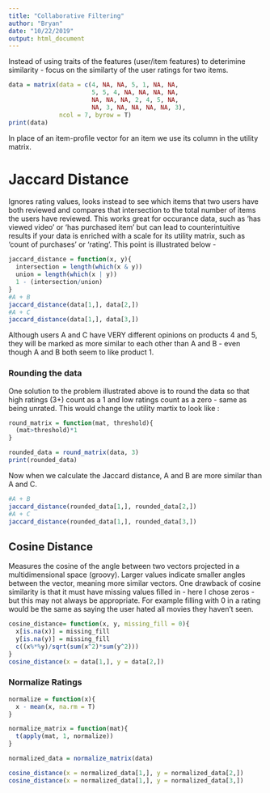 ```yaml
---
title: "Collaborative Filtering"
author: "Bryan"
date: "10/22/2019"
output: html_document
---
```




Instead of using traits of the features (user/item features) to deterimine 
similarity - focus on the similarty of the user ratings for two items.  

```r
data = matrix(data = c(4, NA, NA, 5, 1, NA, NA,
                       5, 5, 4, NA, NA, NA, NA,
                       NA, NA, NA, 2, 4, 5, NA,
                       NA, 3, NA, NA, NA, NA, 3), 
              ncol = 7, byrow = T)
print(data)
```

In place of an item-profile vector for an item we use its column in the utility 
matrix.


# Jaccard Distance

Ignores rating values, looks instead to see which items that
two users have both reviewed and compares that intersection to the total number
of items the users have reviewed.  This works great for occurance data, such
as 'has viewed video' or 'has purchased item' but can lead to counterintuitive 
results if your data is enriched with a scale for its utility matrix, such as 
'count of purchases' or 'rating'.  This point is illustrated below - 
```r
jaccard_distance = function(x, y){
  intersection = length(which(x & y))
  union = length(which(x | y))
  1 - (intersection/union)
}
#A + B
jaccard_distance(data[1,], data[2,])
#A + C
jaccard_distance(data[1,], data[3,])
```

Although users A and C have VERY different opinions on products 4 and 5, they 
will be marked as more similar to each other than A and B - even though A and B
both seem to like product 1.

### Rounding the data

One solution to the problem illustrated above is to round the data so that high
ratings (3+) count as a 1 and low ratings count as a zero - same as being unrated.
This would change the utility martix to look like :
```r
round_matrix = function(mat, threshold){
  (mat>threshold)*1
}

rounded_data = round_matrix(data, 3)
print(rounded_data)

```

Now when we calculate the Jaccard distance, A and B are more similar than A and 
C.
```r
#A + B
jaccard_distance(rounded_data[1,], rounded_data[2,])
#A + C
jaccard_distance(rounded_data[1,], rounded_data[3,])
```



## Cosine Distance 

Measures the cosine of the angle between two vectors projected in a multidimensional 
space (groovy). Larger values indicate smaller angles between the vector,
meaning more similar vectors.  One drawback of cosine similarity is that it must
have missing values filled in - here I chose zeros - but this may not always be
appropriate.  For example filling with 0 in a rating would be the same as saying 
the user hated all movies they haven't seen.

```r
cosine_distance= function(x, y, missing_fill = 0){
  x[is.na(x)] = missing_fill
  y[is.na(y)] = missing_fill
  c((x%*%y)/sqrt(sum(x^2)*sum(y^2)))
}
cosine_distance(x = data[1,], y = data[2,])
```

### Normalize Ratings

```r
normalize = function(x){
  x - mean(x, na.rm = T)
}

normalize_matrix = function(mat){
  t(apply(mat, 1, normalize))
}

normalized_data = normalize_matrix(data)

cosine_distance(x = normalized_data[1,], y = normalized_data[2,])
cosine_distance(x = normalized_data[1,], y = normalized_data[3,])
```


